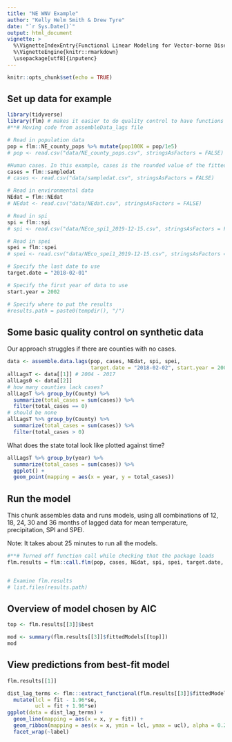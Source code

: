 ```yaml
---
title: "NE WNV Example"
author: "Kelly Helm Smith & Drew Tyre"
date: "`r Sys.Date()`"
output: html_document
vignette: >
  %\VignetteIndexEntry{Functional Linear Modeling for Vector-borne Disease}
  %\VignetteEngine{knitr::rmarkdown}
  \usepackage[utf8]{inputenc}
---
```


```r
knitr::opts_chunk$set(echo = TRUE)
```

## Set up data for example
```r
library(tidyverse)
library(flm) # makes it easier to do quality control to have functions readily available
#**# Moving code from assembleData_lags file

# Read in population data
pop = flm::NE_county_pops %>% mutate(pop100K = pop/1e5) 
# pop <- read.csv("data/NE_county_pops.csv", stringsAsFactors = FALSE)

#Human cases. In this example, cases is the rounded value of the fitted model (i.e. simulated)
cases = flm::sampledat
# cases <- read.csv("data/sampledat.csv", stringsAsFactors = FALSE)

# Read in environmental data
NEdat = flm::NEdat
# NEdat <- read.csv("data/NEdat.csv", stringsAsFactors = FALSE)

# Read in spi
spi = flm::spi
# spi <- read.csv("data/NEco_spi1_2019-12-15.csv", stringsAsFactors = FALSE)

# Read in spei
spei = flm::spei
# spei <- read.csv("data/NEco_spei1_2019-12-15.csv", stringsAsFactors = FALSE)

# Specify the last date to use
target.date = "2018-02-01" 

# Specify the first year of data to use
start.year = 2002

# Specify where to put the results
#results.path = paste0(tempdir(), "/")

```
## Some basic quality control on synthetic data

Our approach struggles if there are counties with no cases.

```r
data <- assemble.data.lags(pop, cases, NEdat, spi, spei, 
                           target.date = "2018-02-02", start.year = 2002, in.seed = 4872957, lag.lengths = 12)
allLagsT <- data[[1]] # 2004 - 2017
allLags0 <- data[[2]]
# how many counties lack cases?
allLagsT %>% group_by(County) %>% 
  summarize(total_cases = sum(cases)) %>% 
  filter(total_cases == 0)
# should be none
allLagsT %>% group_by(County) %>% 
  summarize(total_cases = sum(cases)) %>% 
  filter(total_cases > 0)
```

What does the state total look like plotted 
against time?

```r
allLagsT %>% group_by(year) %>% 
  summarize(total_cases = sum(cases)) %>% 
  ggplot() + 
  geom_point(mapping = aes(x = year, y = total_cases))
```

## Run the model

This chunk assembles data and runs models, using all combinations of 12, 18, 24, 30 and 36 months of lagged data for mean temperature, precipitation, SPI and SPEI.

Note: It takes about 25 minutes to run all the models.

```r

#**# Turned off function call while checking that the package loads
flm.results = flm::call.flm(pop, cases, NEdat, spi, spei, target.date, start.year, in.seed = 4872957, lag.lengths = 12)


# Examine flm.results
# list.files(results.path)
```

## Overview of model chosen by AIC 
```r
top <- flm.results[[3]]$best

mod <- summary(flm.results[[3]]$fittedModels[[top]])
mod

```
## View predictions from best-fit model
```r
flm.results[[1]]
```

```r
dist_lag_terms <- flm:::extract_functional(flm.results[[3]]$fittedModels[[top]]) %>% 
  mutate(lcl = fit - 1.96*se,
         ucl = fit + 1.96*se)
ggplot(data = dist_lag_terms) + 
  geom_line(mapping = aes(x = x, y = fit)) +
  geom_ribbon(mapping = aes(x = x, ymin = lcl, ymax = ucl), alpha = 0.2)+
  facet_wrap(~label)
```


